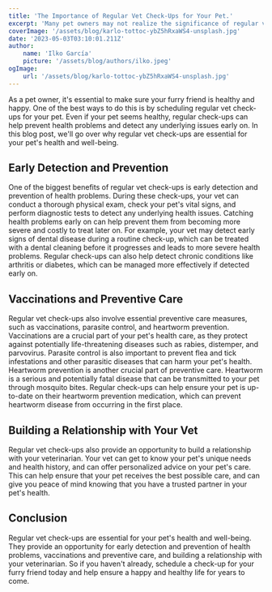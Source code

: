 ```yaml
---
title: 'The Importance of Regular Vet Check-Ups for Your Pet.'
excerpt: 'Many pet owners may not realize the significance of regular vet check-ups for their pets. This blog post dive into the reasons why routine vet appointments are important.'
coverImage: '/assets/blog/karlo-tottoc-ybZ5hRxaWS4-unsplash.jpg'
date: '2023-05-03T03:10:01.211Z'
author:
    name: 'Ilko García'
    picture: '/assets/blog/authors/ilko.jpeg'
ogImage:
    url: '/assets/blog/karlo-tottoc-ybZ5hRxaWS4-unsplash.jpg'
---
```

As a pet owner, it's essential to make sure your furry friend is healthy and happy. One of the best ways to do this is by scheduling regular vet check-ups for your pet. Even if your pet seems healthy, regular check-ups can help prevent health problems and detect any underlying issues early on. In this blog post, we'll go over why regular vet check-ups are essential for your pet's health and well-being.

## Early Detection and Prevention

One of the biggest benefits of regular vet check-ups is early detection and prevention of health problems. During these check-ups, your vet can conduct a thorough physical exam, check your pet's vital signs, and perform diagnostic tests to detect any underlying health issues. Catching health problems early on can help prevent them from becoming more severe and costly to treat later on.
For example, your vet may detect early signs of dental disease during a routine check-up, which can be treated with a dental cleaning before it progresses and leads to more severe health problems. Regular check-ups can also help detect chronic conditions like arthritis or diabetes, which can be managed more effectively if detected early on.

## Vaccinations and Preventive Care

Regular vet check-ups also involve essential preventive care measures, such as vaccinations, parasite control, and heartworm prevention. Vaccinations are a crucial part of your pet's health care, as they protect against potentially life-threatening diseases such as rabies, distemper, and parvovirus. Parasite control is also important to prevent flea and tick infestations and other parasitic diseases that can harm your pet's health.
Heartworm prevention is another crucial part of preventive care. Heartworm is a serious and potentially fatal disease that can be transmitted to your pet through mosquito bites. Regular check-ups can help ensure your pet is up-to-date on their heartworm prevention medication, which can prevent heartworm disease from occurring in the first place.

## Building a Relationship with Your Vet

Regular vet check-ups also provide an opportunity to build a relationship with your veterinarian. Your vet can get to know your pet's unique needs and health history, and can offer personalized advice on your pet's care. This can help ensure that your pet receives the best possible care, and can give you peace of mind knowing that you have a trusted partner in your pet's health.

## Conclusion

Regular vet check-ups are essential for your pet's health and well-being. They provide an opportunity for early detection and prevention of health problems, vaccinations and preventive care, and building a relationship with your veterinarian. So if you haven't already, schedule a check-up for your furry friend today and help ensure a happy and healthy life for years to come.